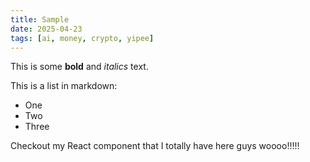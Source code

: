 ```yaml
---
title: Sample
date: 2025-04-23
tags: [ai, money, crypto, yipee]
---
```

 
This is some **bold** and _italics_ text.
 
This is a list in markdown:
 
- One
- Two
- Three
 
Checkout my React component that I totally have here guys woooo!!!!!